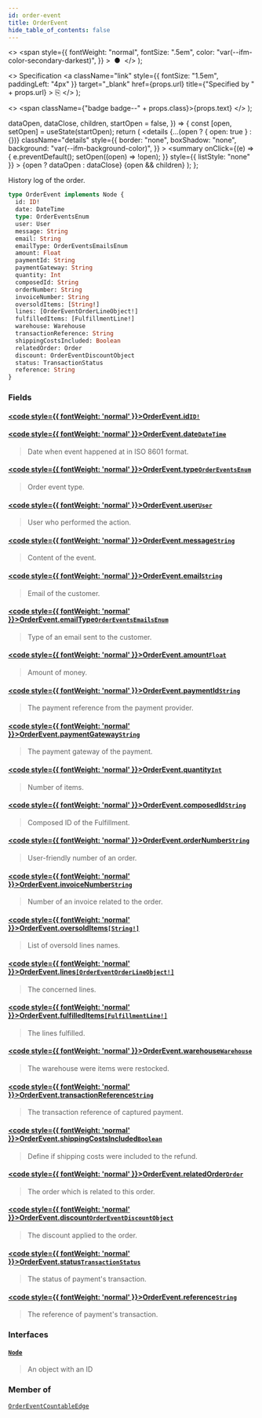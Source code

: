 ```yaml
---
id: order-event
title: OrderEvent
hide_table_of_contents: false
---
```


  <>
    <span
      style={{
        fontWeight: "normal",
        fontSize: ".5em",
        color: "var(--ifm-color-secondary-darkest)",
      }}
    >
      &nbsp;●&nbsp;
    </span>
  </>
);

  <>
    Specification
    <a
      className="link"
      style={{ fontSize: "1.5em", paddingLeft: "4px" }}
      target="\_blank"
      href={props.url}
      title={"Specified by " + props.url}
    >
      ⎘
    </a>
  </>
);

  <>
    <span className={"badge badge--" + props.class}>{props.text}</span>
  </>
);


  dataOpen,
  dataClose,
  children,
  startOpen = false,
}) => {
  const [open, setOpen] = useState(startOpen);
  return (
    <details
      {...(open ? { open: true } : {})}
      className="details"
      style={{
        border: "none",
        boxShadow: "none",
        background: "var(--ifm-background-color)",
      }}
    >
      <summary
        onClick={(e) => {
          e.preventDefault();
          setOpen((open) => !open);
        }}
        style={{ listStyle: "none" }}
      >
        {open ? dataOpen : dataClose}
      </summary>
      {open && children}
    </details>
  );
};

History log of the order.

```graphql
type OrderEvent implements Node {
  id: ID!
  date: DateTime
  type: OrderEventsEnum
  user: User
  message: String
  email: String
  emailType: OrderEventsEmailsEnum
  amount: Float
  paymentId: String
  paymentGateway: String
  quantity: Int
  composedId: String
  orderNumber: String
  invoiceNumber: String
  oversoldItems: [String!]
  lines: [OrderEventOrderLineObject!]
  fulfilledItems: [FulfillmentLine!]
  warehouse: Warehouse
  transactionReference: String
  shippingCostsIncluded: Boolean
  relatedOrder: Order
  discount: OrderEventDiscountObject
  status: TransactionStatus
  reference: String
}
```

### Fields

#### [<code style={{ fontWeight: 'normal' }}>OrderEvent.<b>id</b></code>](#)<Bullet />[`ID!`](../../../api-storefront/miscellaneous/scalars/id) <Badge class="secondary" text="non-null"/> <Badge class="secondary" text="scalar"/>

>

#### [<code style={{ fontWeight: 'normal' }}>OrderEvent.<b>date</b></code>](#)<Bullet />[`DateTime`](../../../api-storefront/miscellaneous/scalars/date-time) <Badge class="secondary" text="scalar"/>

> Date when event happened at in ISO 8601 format.

#### [<code style={{ fontWeight: 'normal' }}>OrderEvent.<b>type</b></code>](#)<Bullet />[`OrderEventsEnum`](../../../api-storefront/orders/enums/order-events-enum) <Badge class="secondary" text="enum"/>

> Order event type.

#### [<code style={{ fontWeight: 'normal' }}>OrderEvent.<b>user</b></code>](#)<Bullet />[`User`](../../../api-storefront/users/objects/user) <Badge class="secondary" text="object"/>

> User who performed the action.

#### [<code style={{ fontWeight: 'normal' }}>OrderEvent.<b>message</b></code>](#)<Bullet />[`String`](../../../api-storefront/miscellaneous/scalars/string) <Badge class="secondary" text="scalar"/>

> Content of the event.

#### [<code style={{ fontWeight: 'normal' }}>OrderEvent.<b>email</b></code>](#)<Bullet />[`String`](../../../api-storefront/miscellaneous/scalars/string) <Badge class="secondary" text="scalar"/>

> Email of the customer.

#### [<code style={{ fontWeight: 'normal' }}>OrderEvent.<b>emailType</b></code>](#)<Bullet />[`OrderEventsEmailsEnum`](../../../api-storefront/orders/enums/order-events-emails-enum) <Badge class="secondary" text="enum"/>

> Type of an email sent to the customer.

#### [<code style={{ fontWeight: 'normal' }}>OrderEvent.<b>amount</b></code>](#)<Bullet />[`Float`](../../../api-storefront/miscellaneous/scalars/float) <Badge class="secondary" text="scalar"/>

> Amount of money.

#### [<code style={{ fontWeight: 'normal' }}>OrderEvent.<b>paymentId</b></code>](#)<Bullet />[`String`](../../../api-storefront/miscellaneous/scalars/string) <Badge class="secondary" text="scalar"/>

> The payment reference from the payment provider.

#### [<code style={{ fontWeight: 'normal' }}>OrderEvent.<b>paymentGateway</b></code>](#)<Bullet />[`String`](../../../api-storefront/miscellaneous/scalars/string) <Badge class="secondary" text="scalar"/>

> The payment gateway of the payment.

#### [<code style={{ fontWeight: 'normal' }}>OrderEvent.<b>quantity</b></code>](#)<Bullet />[`Int`](../../../api-storefront/miscellaneous/scalars/int) <Badge class="secondary" text="scalar"/>

> Number of items.

#### [<code style={{ fontWeight: 'normal' }}>OrderEvent.<b>composedId</b></code>](#)<Bullet />[`String`](../../../api-storefront/miscellaneous/scalars/string) <Badge class="secondary" text="scalar"/>

> Composed ID of the Fulfillment.

#### [<code style={{ fontWeight: 'normal' }}>OrderEvent.<b>orderNumber</b></code>](#)<Bullet />[`String`](../../../api-storefront/miscellaneous/scalars/string) <Badge class="secondary" text="scalar"/>

> User-friendly number of an order.

#### [<code style={{ fontWeight: 'normal' }}>OrderEvent.<b>invoiceNumber</b></code>](#)<Bullet />[`String`](../../../api-storefront/miscellaneous/scalars/string) <Badge class="secondary" text="scalar"/>

> Number of an invoice related to the order.

#### [<code style={{ fontWeight: 'normal' }}>OrderEvent.<b>oversoldItems</b></code>](#)<Bullet />[`[String!]`](../../../api-storefront/miscellaneous/scalars/string) <Badge class="secondary" text="list"/> <Badge class="secondary" text="scalar"/>

> List of oversold lines names.

#### [<code style={{ fontWeight: 'normal' }}>OrderEvent.<b>lines</b></code>](#)<Bullet />[`[OrderEventOrderLineObject!]`](../../../api-storefront/orders/objects/order-event-order-line-object) <Badge class="secondary" text="list"/> <Badge class="secondary" text="object"/>

> The concerned lines.

#### [<code style={{ fontWeight: 'normal' }}>OrderEvent.<b>fulfilledItems</b></code>](#)<Bullet />[`[FulfillmentLine!]`](../../../api-storefront/orders/objects/fulfillment-line) <Badge class="secondary" text="list"/> <Badge class="secondary" text="object"/>

> The lines fulfilled.

#### [<code style={{ fontWeight: 'normal' }}>OrderEvent.<b>warehouse</b></code>](#)<Bullet />[`Warehouse`](../../../api-storefront/products/objects/warehouse) <Badge class="secondary" text="object"/>

> The warehouse were items were restocked.

#### [<code style={{ fontWeight: 'normal' }}>OrderEvent.<b>transactionReference</b></code>](#)<Bullet />[`String`](../../../api-storefront/miscellaneous/scalars/string) <Badge class="secondary" text="scalar"/>

> The transaction reference of captured payment.

#### [<code style={{ fontWeight: 'normal' }}>OrderEvent.<b>shippingCostsIncluded</b></code>](#)<Bullet />[`Boolean`](../../../api-storefront/miscellaneous/scalars/boolean) <Badge class="secondary" text="scalar"/>

> Define if shipping costs were included to the refund.

#### [<code style={{ fontWeight: 'normal' }}>OrderEvent.<b>relatedOrder</b></code>](#)<Bullet />[`Order`](../../../api-storefront/orders/objects/order) <Badge class="secondary" text="object"/>

> The order which is related to this order.

#### [<code style={{ fontWeight: 'normal' }}>OrderEvent.<b>discount</b></code>](#)<Bullet />[`OrderEventDiscountObject`](../../../api-storefront/orders/objects/order-event-discount-object) <Badge class="secondary" text="object"/>

> The discount applied to the order.

#### [<code style={{ fontWeight: 'normal' }}>OrderEvent.<b>status</b></code>](#)<Bullet />[`TransactionStatus`](../../../api-storefront/payments/enums/transaction-status) <Badge class="secondary" text="deprecated"/> <Badge class="secondary" text="enum"/>

> <Badge
>   class="warning"
>   text="DEPRECATED: This field will be removed in Saleor 3.14 (Preview Feature).Use `TransactionEvent` to track the status of `TransactionItem`."
> />
>
> The status of payment's transaction.

#### [<code style={{ fontWeight: 'normal' }}>OrderEvent.<b>reference</b></code>](#)<Bullet />[`String`](../../../api-storefront/miscellaneous/scalars/string) <Badge class="secondary" text="scalar"/>

> The reference of payment's transaction.

### Interfaces

#### [`Node`](../../../api-storefront/miscellaneous/interfaces/node) <Badge class="secondary" text="interface"/>

> An object with an ID

### Member of

[`OrderEventCountableEdge`](../../../api-storefront/orders/objects/order-event-countable-edge) <Badge class="secondary" text="object"/>
